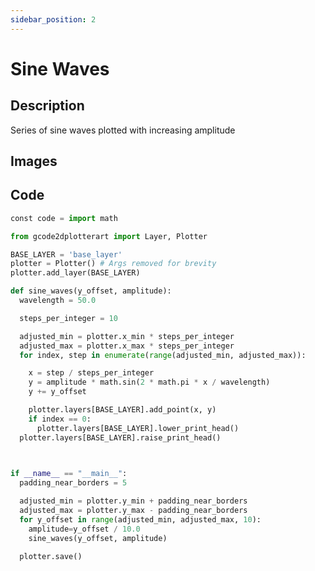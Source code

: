```yaml
---
sidebar_position: 2
---
```


# Sine Waves

## Description

Series of sine waves plotted with increasing amplitude

## Images

## Code

```python
const code = import math

from gcode2dplotterart import Layer, Plotter

BASE_LAYER = 'base_layer'
plotter = Plotter() # Args removed for brevity
plotter.add_layer(BASE_LAYER)

def sine_waves(y_offset, amplitude):
  wavelength = 50.0

  steps_per_integer = 10

  adjusted_min = plotter.x_min * steps_per_integer
  adjusted_max = plotter.x_max * steps_per_integer
  for index, step in enumerate(range(adjusted_min, adjusted_max)):

    x = step / steps_per_integer
    y = amplitude * math.sin(2 * math.pi * x / wavelength)
    y += y_offset

    plotter.layers[BASE_LAYER].add_point(x, y)
    if index == 0:
      plotter.layers[BASE_LAYER].lower_print_head()
  plotter.layers[BASE_LAYER].raise_print_head()

  

if __name__ == "__main__":
  padding_near_borders = 5

  adjusted_min = plotter.y_min + padding_near_borders
  adjusted_max = plotter.y_max - padding_near_borders
  for y_offset in range(adjusted_min, adjusted_max, 10):
    amplitude=y_offset / 10.0
    sine_waves(y_offset, amplitude)

  plotter.save()
```